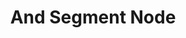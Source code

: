 ---
title: "And Segment Node"
description: "Allow any users to join the segment if they satisfy one condition \"And\" another condition."
---